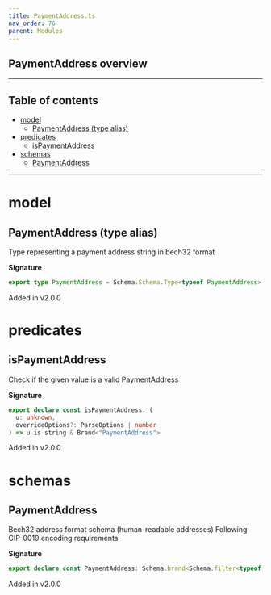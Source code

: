 ```yaml
---
title: PaymentAddress.ts
nav_order: 76
parent: Modules
---
```


## PaymentAddress overview

---

<h2 className="text-delta">Table of contents</h2>

- [model](#model)
  - [PaymentAddress (type alias)](#paymentaddress-type-alias)
- [predicates](#predicates)
  - [isPaymentAddress](#ispaymentaddress)
- [schemas](#schemas)
  - [PaymentAddress](#paymentaddress)

---

# model

## PaymentAddress (type alias)

Type representing a payment address string in bech32 format

**Signature**

```ts
export type PaymentAddress = Schema.Schema.Type<typeof PaymentAddress>
```

Added in v2.0.0

# predicates

## isPaymentAddress

Check if the given value is a valid PaymentAddress

**Signature**

```ts
export declare const isPaymentAddress: (
  u: unknown,
  overrideOptions?: ParseOptions | number
) => u is string & Brand<"PaymentAddress">
```

Added in v2.0.0

# schemas

## PaymentAddress

Bech32 address format schema (human-readable addresses)
Following CIP-0019 encoding requirements

**Signature**

```ts
export declare const PaymentAddress: Schema.brand<Schema.filter<typeof Schema.String>, "PaymentAddress">
```

Added in v2.0.0
